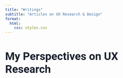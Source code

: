 ```yaml
---
title: "Writings"
subtitle: "Articles on UX Research & Design"
format: 
  html:
    css: styles.css
---
```


<style>
.article-content {
  display: none;
  padding: 20px;
  margin-top: 15px;
  border-top: 1px solid rgba(97, 114, 227, 0.2);
  border-radius: 0 0 12px 12px;
  background-color: rgba(97, 114, 227, 0.02);
  transition: all 0.5s ease-in-out;
}

.read-more-btn {
  color: #6172e3;
  cursor: pointer;
  display: inline-flex;
  align-items: center;
  margin-top: 15px;
  padding: 8px 0;
  font-weight: 500;
  font-family: 'Open Sans', sans-serif;
  transition: all 0.3s ease;
}

.read-more-btn:hover {
  color: #4a56c2;
  transform: translateY(-2px);
}

.read-more-btn i {
  margin-left: 5px;
  transition: transform 0.3s ease;
}

.read-more-btn:hover i {
  transform: translateY(2px);
}

.article-card {
  padding: 25px;
  border-radius: 12px;
  box-shadow: 0 5px 15px rgba(0, 0, 0, 0.05);
  transition: all 0.3s ease;
  background-color: white;
  height: 100%;
  display: flex;
  flex-direction: column;
}

.article-card:hover {
  transform: translateY(-8px);
  box-shadow: 0 10px 25px rgba(0, 0, 0, 0.08);
}

.article-card h2 {
  font-family: 'Roboto', sans-serif;
  font-size: 1.5rem;
  margin-bottom: 15px;
  color: #1a202c;
  transition: color 0.3s ease;
}

.article-card:hover h2 {
  color: #6172e3;
}

.article-intro {
  color: #4a5568;
  line-height: 1.7;
  margin-bottom: 10px;
}

.article-tags {
  display: flex;
  flex-wrap: wrap;
  margin: 10px 0;
  gap: 8px;
}

.article-tag {
  background-color: #e6f2ff;
  color: #2c5282;
  padding: 4px 10px;
  border-radius: 50px;
  font-size: 0.8rem;
  font-weight: 500;
}

.highlight-banner {
  padding: 2rem;
  background: linear-gradient(135deg, rgba(97, 114, 227, 0.08), rgba(176, 106, 179, 0.08));
  border-radius: 12px;
  margin-bottom: 3rem;
  box-shadow: 0 5px 15px rgba(0, 0, 0, 0.05);
  border-left: 5px solid #6172e3;
  animation: fadeIn 1s ease-in-out;
}

.writings-intro {
  margin-bottom: 0;
  font-size: 1.1rem;
  line-height: 1.7;
}

.writings-questions {
  margin-top: 1.5rem;
  padding-left: 1.2rem;
}

.writings-questions li {
  margin-bottom: 0.7rem;
  position: relative;
}

.section-heading {
  font-family: 'Roboto', sans-serif;
  font-weight: 700;
  font-size: 2.2rem;
  margin-bottom: 2rem;
  color: #1a202c;
}

@keyframes fadeIn {
  from { opacity: 0; transform: translateY(20px); }
  to { opacity: 1; transform: translateY(0); }
}

@keyframes staggerFade {
  from { opacity: 0; transform: translateY(30px); }
  to { opacity: 1; transform: translateY(0); }
}

.article-card-wrapper {
  opacity: 0;
  animation: staggerFade 0.6s forwards;
}

.article-card-wrapper:nth-child(1) { animation-delay: 0.1s; }
.article-card-wrapper:nth-child(2) { animation-delay: 0.2s; }
.article-card-wrapper:nth-child(3) { animation-delay: 0.3s; }
.article-card-wrapper:nth-child(4) { animation-delay: 0.4s; }
.article-card-wrapper:nth-child(5) { animation-delay: 0.5s; }
.article-card-wrapper:nth-child(6) { animation-delay: 0.6s; }
</style>

<script>
function toggleArticle(articleId) {
  const article = document.getElementById(articleId);
  const btn = document.querySelector(`[onclick="toggleArticle('${articleId}')"]`);
  
  if (article.style.display === "block") {
    article.style.maxHeight = "0px";
    article.style.opacity = "0";
    
    setTimeout(() => {
      article.style.display = "none";
      btn.innerHTML = 'Read more <i class="bi bi-chevron-down"></i>';
    }, 300);
  } else {
    article.style.display = "block";
    article.style.opacity = "0";
    
    setTimeout(() => {
      const height = article.scrollHeight;
      article.style.maxHeight = height + "px";
      article.style.opacity = "1";
      btn.innerHTML = 'Show less <i class="bi bi-chevron-up"></i>';
    }, 10);
  }
}

// Add smooth scroll animation when articles expand/collapse
document.addEventListener('DOMContentLoaded', function() {
  const articleCards = document.querySelectorAll('.article-card');
  
  articleCards.forEach(card => {
    card.addEventListener('mouseenter', function() {
      this.style.transform = 'translateY(-8px)';
      this.style.boxShadow = '0 10px 25px rgba(0, 0, 0, 0.08)';
      
      const heading = this.querySelector('h2');
      if (heading) {
        heading.style.color = '#6172e3';
      }
    });
    
    card.addEventListener('mouseleave', function() {
      this.style.transform = 'translateY(0)';
      this.style.boxShadow = '0 5px 15px rgba(0, 0, 0, 0.05)';
      
      const heading = this.querySelector('h2');
      if (heading) {
        heading.style.color = '#1a202c';
      }
    });
  });
});
</script>

<h1 class="section-heading">My Perspectives on UX Research</h1>

<div class="highlight-banner">
  <p class="writings-intro">
    As a PhD candidate specializing in UX research and human-computer interaction, I often find myself reflecting on the cognitive, emotional, and social dynamics that shape how people interact with systems. These articles are not formal papers or academic publications—they are personal reflections, extensions of my reading, experimentation, and continuous inquiry.
  </p>

  <ul class="writings-questions">
    <li>How do we choose methods that serve people and not just metrics?</li>
    <li>How does cognitive psychology inform usable, inclusive design?</li>
    <li>How can we ensure our work remains critical, ethical, and human?</li>
  </ul>

  <p class="writings-intro" style="margin-top: 1.5rem;">
    These pieces are rooted in my evolving practice as a researcher. I write not as an authority, but as a fellow inquirer—thinking aloud, and sometimes in public.
  </p>
</div>

::: {.grid}

::: {.g-col-12 .g-col-md-6 .article-card-wrapper}
<div class="article-card">
<h2>How to Select the Right Research Method for Your UX Project</h2>

<div class="article-tags">
  <span class="article-tag">Research Ethics</span>
</div>

<p class="article-intro">
Every UX research project begins with a question. And behind that question lies another, often more difficult one — how should I go about answering it?
</p>

<p class="article-intro">
Selecting the right research method isn't just a matter of logistics—it's a matter of epistemology. It reflects what we believe is knowable, how we define validity, and what kinds of insights we value.
</p>

<div class="read-more-btn" onclick="toggleArticle('article1')">Read more <i class="bi bi-chevron-down"></i></div>

<div id="article1" class="article-content">

In applied UX research, these decisions are often shaped by constraints—time, stakeholder expectations, available users. But that doesn't mean we abandon rigor. Instead, we adapt with intentionality.

### Methods Reflect the Kind of Answers You Want

Let's start with the basics. If your question is exploratory—"What are users trying to do here?" or "Why do they drop off at this step?"—you likely need qualitative methods: user interviews, contextual inquiry, ethnographic field notes, think-aloud protocols. These methods give you rich narratives and uncover what metrics alone won't show.

On the other hand, if your question is evaluative—"Did this redesign reduce task time?" or "How satisfied are users post-launch?"—you might need quantitative methods: surveys, A/B testing, heatmaps, clickstream analysis. These give you scale, structure, and statistical confidence.

Most projects benefit from a bit of both. But the danger lies in defaulting to one because it's convenient. Just because you *can* run a survey doesn't mean you *should*. The method must match the question, not just the budget.

### From Hypothesis to Approach

One of the most helpful exercises I've developed for myself is to write the research question in plain language, followed by a hypothesis (if applicable), then ask: what kind of evidence would challenge or support this?

For example:

* **Question:** Why are users abandoning the profile setup page?
* **Hypothesis:** The form is too long and confusing.
* **Needed evidence:** Observational data, user narratives, possibly usability test metrics.

This framing prevents method drift. It reminds me that the purpose isn't to run a test—it's to learn something real about users.

### Constraints Are Not Excuses

It's easy to say "we only had a week" or "we only had five users" as if these limitations invalidate the work. They don't. But they *do* shape what claims we can responsibly make.

When I worked on a constrained mobile testing project, we had just three days and no lab access. We set up remote task tests and followed them with brief interviews. The findings were narrow—but actionable. I made sure to document the limitations and frame the results as directional, not definitive.

This is key: method selection doesn't just involve choosing *what* to do. It involves being transparent about what that choice allows you to claim—and what it doesn't.

### Don't Confuse Tools with Methods

I've often seen teams confuse usability testing software or survey platforms with the methods themselves. Tools are enablers, not frameworks. Knowing how to use Optimal Workshop doesn't mean you've chosen the right kind of card sort. Running a test in Maze doesn't mean you've conducted a rigorous usability evaluation.

Choosing a method means thinking about data types, user context, ethical implications, and analytical paths. It's a design decision, not a plug-and-play action.

### A Word on Hybrid Designs

Sometimes, the best research design blends methods. I've combined intercept surveys with follow-up interviews. I've run diary studies that culminated in live usability walkthroughs. These combinations allow me to see behavior from multiple angles: what people say, what they do, and how they interpret it.

But hybrid designs must be integrated with care. Mixing methods isn't about doing more for the sake of volume. It's about cross-validating insights and giving each method space to breathe.

### Thinking Through Cognitive Load

Something I bring from my cognitive psychology background is awareness of participant burden. Every research method imposes a cognitive load. A five-step usability test with a think-aloud protocol can be mentally exhausting. A diary study that requires twice-daily entries must be designed with empathy for attention and recall limitations.

When selecting a method, I ask:

* What kind of memory will this require?
* Is this a reflective or real-time task?
* Will users be multitasking or focused?

Good method design isn't just about extracting data—it's about supporting users as they share it.

### Method as Advocacy

Finally, I see method selection as a subtle form of advocacy. When you choose to include marginalized users, when you design for low-bandwidth access, when you take the extra time to translate a survey into a user's first language—you're making a claim about whose experience matters.

In this sense, choosing a method is never neutral. It's always political. And that's okay—so long as you're aware of it.

### In Closing

If there's one thing I've learned, it's this: methods are not mere tools. They are commitments. They define the shape of our understanding and the quality of our empathy.

Select them not just with efficiency, but with care.

</div>
</div>
:::

::: {.g-col-12 .g-col-md-6 .article-card-wrapper}
<div class="article-card">
<h2>The Psychology Behind Creating a User-Centered Design</h2>

<div class="article-tags">
  <span class="article-tag">Research Ethics</span>
</div>

<p class="article-intro">
User-centered design is often discussed in terms of empathy, usability, and accessibility. These are all essential, but in practice, many "user-centered" experiences still fall short—not because they lack intention, but because they ignore something more fundamental — how the mind actually works.
</p>

<p class="article-intro">
Cognitive psychology offers us not just a language for talking about users, but a framework for understanding their limitations, capabilities, and mental patterns.
</p>

<div class="read-more-btn" onclick="toggleArticle('article2')">Read more <i class="bi bi-chevron-down"></i></div>

<div id="article2" class="article-content">

If design is the act of shaping interactions, then psychology is the raw material we're shaping around.

As a researcher working at the intersection of HCI and cognition, I've come to see user-centered design not as a vague value system, but as a psychologically grounded commitment: designing systems that align with how people perceive, decide, remember, and feel.

### Working Memory and the Myth of the "Rational User"

The human brain is extraordinarily powerful—but it's not built for rational, consistent calculation. It's built for speed, survival, and social interaction. This is why working memory, the mental scratchpad we use for holding temporary information, is incredibly limited—most people can juggle about 4–7 items at once before performance drops dramatically.

When a user interface requires someone to remember a sequence of steps, track multiple conditions, or compare unfamiliar options side by side, it's effectively demanding more than our minds are built to handle. This is often when frustration sets in.

Good design works around this. It externalizes memory. It shows you where you are in a process. It provides clear visual hierarchies and groupings. It uses progressive disclosure instead of overwhelming you with options. In short, it offloads mental effort.

### Recognition Over Recall

In cognitive science, there's a principle that recognition is easier than recall. That's why multiple-choice questions are generally easier than open-ended ones. We're much better at recognizing a familiar item than pulling it from memory unassisted.

This principle has direct implications for interface design. Systems should present options rather than require users to remember commands. Menus, autocomplete fields, visual cues—all of these support recognition. Compare a command-line interface with a graphical one. The CLI might be more powerful, but the GUI lowers the memory barrier.

Designers sometimes underestimate the power of a good label or icon. But when chosen well, these cues anchor cognition. They act as scaffolds for user decision-making.

### The Principle of Least Effort

Herbert Simon, in discussing human decision-making, wrote that people are "satisficers", not optimizers. We don't search exhaustively for the best possible option—we go with what seems good enough. This is partly because of attention limits, but also because of cognitive economy: we conserve effort whenever possible.

This shows up in everything from form design to information architecture. Users will often pick the most visible or easiest-to-understand option, even if it's suboptimal. If a signup button is buried beneath five paragraphs of legalese, most people won't read—they'll either click blindly or leave.

User-centered design means aligning your system's structure with how people actually navigate options—not how you wish they would.

### Mental Models: The Hidden Maps Users Carry

A mental model is a user's internal understanding of how a system works. These models are built from prior experiences, social learning, and interface cues. When a mental model matches the actual system behavior, things feel intuitive. When they don't, users make errors—or worse, they blame themselves.

One example I often use is the "Save" function in desktop applications. For years, this icon was represented by a floppy disk—an obsolete technology that few younger users have actually used. Yet it remained effective because it became a *conventional* symbol. Mental models aren't always literal; they're learned associations.

This is why interface consistency matters. If the "back" button sometimes navigates and sometimes closes the app, users will form a confused or fragmented model. That cognitive dissonance creates friction.

In research, I often ask users to describe what they think is happening behind the scenes when they take an action. Their answers aren't always correct, but they reveal how they interpret system logic—and that's what design has to respond to.

### Emotion, Confidence, and the Experience of Use

Cognition isn't cold calculation. It's deeply tied to emotion. A user who feels confused or overwhelmed may become risk-averse or abandon a task. A user who feels confident is more likely to explore.

Designers talk a lot about delight, but from a psychological standpoint, confidence is often more critical. Do users feel in control? Do they feel competent? Is the interface reinforcing their sense of progress?

Progress indicators, undo functionality, feedback animations—all of these contribute to emotional regulation during interaction. Even something as simple as a "Success" message can ease cognitive dissonance.

One of my favorite findings from affective computing is that users who feel slightly uncertain are actually more attentive. That uncertainty is a productive zone—so long as the system guides them through it. Too much friction, and they shut down. But the right level of challenge engages both mind and emotion.

### Design as Cognitive Collaboration

Ultimately, I think of user-centered design as a kind of cognitive collaboration. We're not designing for users so much as designing *with* their minds in mind. That means understanding not only what they need, but how they think.

It also means we must stop blaming users for "not reading", "clicking the wrong thing", or "missing the obvious". If that happens consistently, the problem isn't their cognition—it's our design.

### Final Thoughts

Cognitive psychology doesn't replace empathy—it deepens it. It gives us the language and models to anticipate user struggle before it becomes failure. It helps us design systems that feel intuitive not because they're minimal, but because they match how people actually process the world.

If we want to call ourselves user-centered, we must first be mind-aware. Because behind every click, scroll, or tap is a brain—doing its best.

</div>
</div>
:::

::: {.g-col-12 .g-col-md-6 .article-card-wrapper}
<div class="article-card">
<h2>Mixed Methods in UX Research: Combining Qualitative and Quantitative Approaches</h2>

<div class="article-tags">
  <span class="article-tag">Research Ethics</span>
</div>

<p class="article-intro">
In UX research, there's a persistent temptation to ask: "Which method is better—qualitative or quantitative?" But I've come to believe this is the wrong question. Better, perhaps, is to ask: "What dimensions of experience are we missing when we rely on only one?"
</p>

<p class="article-intro">
As a PhD candidate conducting fieldwork and system evaluation, I frequently move between methods. In practice, I've found that real understanding rarely emerges from one type of data alone.
</p>

<div class="read-more-btn" onclick="toggleArticle('article3')">Read more <i class="bi bi-chevron-down"></i></div>

<div id="article3" class="article-content">

Quantitative data can tell you that something is happening; qualitative data often tells you why. Used together, they form a picture that's not only accurate—but human.

This is the promise of mixed methods: not methodological compromise, but epistemological strength.

### Why Mixed Methods?

Mixed methods research is not just about being thorough. It's about responding to the layered nature of user experience. People act, feel, reflect, and adapt—and those processes unfold across different kinds of evidence.

Say you're redesigning a search feature. A usability test might show a 60% task success rate. That's helpful. But pairing that with interview data might reveal that users don't understand the terminology used in filters—or that they're unsure what kind of results they should expect.

The quantitative result gives you a signal. The qualitative result gives you a story. When both align, you have validation. When they diverge, you have an opportunity for deeper insight.

### Designing a Mixed Methods Study

Good mixed methods research doesn't just mash together tools. It requires careful sequencing, sampling, and synthesis.

There are several basic models for structuring mixed methods:

* **Sequential Exploratory:** Start with qualitative research (e.g., interviews), then use those findings to design a quantitative instrument (e.g., survey).
* **Sequential Explanatory:** Begin with quantitative data to identify trends, then follow up with qualitative research to explain anomalies or user reasoning.
* **Concurrent Triangulation:** Conduct both types simultaneously and compare findings for convergence or contradiction.

Each approach has tradeoffs. Exploratory studies are rich but time-intensive. Triangulation can highlight inconsistencies but requires careful analytical integration. What matters is not the format—it's the clarity of purpose. Why are you combining methods? What will each add?

### Integrating Findings: More Than Just Juxtaposition

One of the most common pitfalls I see—especially in industry—is using mixed methods in parallel without actually integrating the findings. A team runs a usability test, sends out a survey, and presents both results in separate decks. That's not synthesis—it's colocation.

To truly integrate findings, we need to ask:

* Where do the two data types reinforce each other?
* Where do they contradict, and why?
* How does each data type shift our interpretation of the other?

For instance, imagine a pattern where users complete a task successfully (as measured by logs) but rate the experience as frustrating. Without qualitative input, this dissonance might be dismissed. But user narratives might reveal that although the interface "worked," it felt unintuitive or required workaround strategies.

This kind of layered analysis helps product teams avoid shallow conclusions and surface root causes—not just symptoms.

### Choosing What to Measure and Why

The strength of mixed methods depends heavily on what you choose to measure—and how well those metrics align with user behaviors and mental models.

A key insight from cognitive research is that people don't always report their own experiences accurately. We rationalize, forget, or misunderstand our actions. That's why pairing observed behavior with self-report is so powerful. You're comparing what users *say* they do with what they *actually* do.

In one project, I noticed a significant drop-off at a critical conversion step. Behavioral data suggested confusion, but interviews revealed something more emotional: users didn't trust the company enough to commit. The issue wasn't UI design—it was perceived credibility.

Had I relied on numbers alone, I would've redesigned the interface. With mixed methods, we improved the brand voice and user onboarding flow instead—and retention increased.

### Mixed Methods and Stakeholder Communication

In product teams, mixed methods research is also an asset for communication. Different stakeholders respond to different forms of evidence. A CFO might value statistical trends; a product designer might need a user quote to spark empathy.

When I present mixed methods findings, I structure them in layers:

1. **Top-line takeaways** (what we learned)
2. **Supporting evidence** (a metric and a story)
3. **Implications** (what we do next)

This not only strengthens trust in the research but models rigorous, human-centered thinking. It demonstrates that insight isn't just about data—it's about meaning.

### Navigating Tensions Between Methods

Of course, combining methods isn't always smooth. Quantitative tools often require scale; qualitative ones require depth. They run on different timelines and often pull in opposite directions: one toward generalization, the other toward particularity.

This tension is productive—but only if acknowledged. It forces you to confront the complexity of human behavior. It invites humility: your job isn't to simplify—it's to understand.

I've found that the best way to manage this tension is through alignment. Ensure that your methods are working on the same problem, with the same user group, during the same timeframe. This coherence makes integration possible—and valuable.

### Final Thoughts

Mixed methods UX research is not just about using multiple tools. It's about cultivating a mindset—one that values pluralism, context, and the layered nature of experience.

It reminds us that users are not data points, nor anecdotes. They are people—multifaceted, inconsistent, adaptive—and understanding them requires more than one lens.

In a world of increasing complexity, mixed methods research offers a way to see more clearly—not just what's happening, but what matters.

</div>
</div>
:::

::: {.g-col-12 .g-col-md-6 .article-card-wrapper}
<div class="article-card">
<h2>The Role of Data Analysis in Modern UX Research</h2>

<div class="article-tags">
  <span class="article-tag">Research Ethics</span>
</div>

<p class="article-intro">
UX research is changing. As digital products generate more real-time behavioral data, researchers are increasingly expected to analyze, interpret, and communicate complex datasets. Metrics are no longer the exclusive domain of data scientists—they are central to the daily practice of UX.
</p>

<p class="article-intro">
Data analysis can elevate UX research. It can reveal hidden patterns, validate design decisions, and highlight pain points invisible to qualitative methods alone.
</p>

<div class="read-more-btn" onclick="toggleArticle('article4')">Read more <i class="bi bi-chevron-down"></i></div>

<div id="article4" class="article-content">

But without care, data can also be misleading. It can flatten the user's experience into numbers and sever the human from the behavior.

In this article, I want to reflect on how I've learned to navigate data analysis as part of my UX research practice—not just technically, but philosophically.

### Why Data Analysis Matters in UX

The interface between humans and technology generates an enormous volume of traceable behavior: clicks, taps, scrolls, exits, searches, time on task, paths abandoned, and features ignored. Within this noise is a signal—sometimes several.

Data analysis helps us answer core UX questions:

* What behaviors are users performing most often?
* Where are users hesitating or dropping off?
* What actions correlate with successful task completion?
* How does behavior differ across devices, segments, or time?

These are powerful questions, and they often lead to decisions that affect thousands or millions of users. That's why it's critical that UX researchers engage not just with the output of analytics—but with its assumptions.

### What Counts as "Data"?

When people say "data" in tech environments, they often mean quantitative metrics—numbers collected from logs or events. But in UX, data is broader.

A researcher's field notes are data. So are interview transcripts, open-ended survey responses, screenshots of user flows, emotional expressions captured during usability tests. These are data points too—rich, narrative, contextual.

What analysis allows us to do is **move across abstraction levels**. We might go from a single user quote to a pattern in 100 responses. From an observed hesitation on a checkout screen to a 32% abandonment rate in funnel analytics. The analyst's job is to connect these layers responsibly.

### Common Analytical Approaches in UX

In my own work, I use a range of data analysis methods depending on the question, the scope, and the data type.

For behavioral and usage data, I often rely on:

* **Descriptive statistics**: means, medians, standard deviations. These provide a sense of spread and central tendency.
* **Funnels and pathing analysis**: where users start, where they drop, and what diverging flows emerge.
* **Segmentation**: comparing behavior across different user types, devices, or time periods.
* **Retention curves and cohort analysis**: useful for understanding long-term engagement.

For qualitative data, my analysis involves:

* **Thematic coding**: identifying recurring ideas, emotions, or barriers.
* **Affinity mapping**: grouping similar responses to uncover structures.
* **Sentiment analysis**: for open-ended survey fields or transcripts.

Increasingly, I find myself working at the boundary—where numbers and narratives intersect. A usage pattern becomes meaningful when paired with a quote. A high Net Promoter Score (NPS) becomes more useful when we understand *why* users scored it that way.

### Data Literacy Is a UX Skill

Being data-literate doesn't mean you need to run regressions or build dashboards from scratch. But it does mean you can:

* Ask the right questions of your data
* Understand common pitfalls (like survivorship bias or Simpson's paradox)
* Translate results into design-relevant insights
* Challenge misleading interpretations

For example, I once worked with a product team excited about an increase in feature engagement. The data showed more users clicking into a newly released tool. But after examining time-on-task and follow-up actions, I noticed that most users exited within five seconds and never returned. The spike was driven by curiosity—not utility.

Had we stopped at surface-level analysis, we would have misread failure as success.

### Data Without Context Is Dangerous

One of the lessons I've had to learn repeatedly is this: **behavioral data tells you what, not why**. Without qualitative context, it's easy to make assumptions that sound plausible but lack grounding.

If users aren't finishing a form, it could be due to confusion. Or mistrust. Or a technical bug. Or a misplaced input field.

This is why I rarely treat data analysis as standalone. I always try to pair it with user narratives, even if only a small sample. A single quote, paired with a trend line, often carries more persuasive power than either alone.

### Ethical Considerations in UX Data

As UX researchers, we are stewards of user information. That means we must think carefully about **how** we analyze data—and what we choose to measure.

Tracking user behavior without consent is unethical. Over-collecting personal data—even if it's "anonymized"—raises questions of privacy and agency. Designing metrics that serve company OKRs but not user needs distorts both research and ethics.

I believe good UX research asks: are we using this data to serve users—or just to manage them?

### Data Analysis as Interpretation, Not Just Computation

At its core, data analysis in UX is not about math. It's about meaning.

When I look at a spike in helpdesk tickets, or a drop in activation rate, I'm not just crunching numbers. I'm telling a story about frustration, confusion, hesitation. These numbers are fingerprints of human experience.

The best UX researchers don't treat analysis as a separate phase. They integrate it into every step: designing studies that yield interpretable results, asking questions shaped by context, and presenting data in a way that's both rigorous and empathetic.

### Final Thoughts

Modern UX research is inseparable from data. But it's up to us to ensure that data doesn't eclipse users themselves.

We must treat analysis not as a path to certainty, but as a way to listen at scale—to hear, in aggregate, the murmur of human experience as it moves through our designs.

Data is never just a dashboard. It's a mirror. And how we read it determines what kind of designers—and researchers—we become.

</div>
</div>
:::

::: {.g-col-12 .g-col-md-6 .article-card-wrapper}
<div class="article-card">
<h2>Ethical Considerations in UX Research</h2>

<div class="article-tags">
  <span class="article-tag">Research Ethics</span>
</div>

<p class="article-intro">
Ethics in UX research is not just about institutional review boards or legal compliance. It's about the impact of our work—how we gather information, who we include or exclude, and how our findings affect real people.
</p>

<p class="article-intro">
As a researcher, I've come to see ethics not as a static code but as a set of tensions to be navigated—between learning and respecting, between curiosity and care, between insight and harm.
</p>

<div class="read-more-btn" onclick="toggleArticle('article5')">Read more <i class="bi bi-chevron-down"></i></div>

<div id="article5" class="article-content">

Many of the most consequential ethical decisions don't happen in formal reviews. They happen in planning meetings, recruitment emails, usability sessions, data exports, and stakeholder debriefs.

This article explores the ethical questions I return to most in my work—not just to check boxes, but to guide the kind of researcher I want to be.

### Informed Consent Is a Process, Not a Checkbox

The first principle we're taught is informed consent. But in practice, consent often becomes procedural—a form to sign or a pop-up to click. Real consent, however, is *relational*. It's about ensuring that participants understand what they're sharing, what it will be used for, and how it may affect them.

In corporate settings, I've often had to explain to stakeholders why "implicit consent" from product use isn't enough. Just because a user clicked "I agree" doesn't mean they knew their behavior would be analyzed in a research report.

In my work, I try to slow this moment down. I offer plain-language explanations. I let participants ask questions. I clarify that they can skip questions or withdraw entirely. And I remind teams that ethical research isn't just about access—it's about trust.

### Whose Voices Are We Listening To?

Representation is another ethical concern that goes beyond recruitment quotas. It's about who gets to shape the understanding of a problem.

UX research often centers what's easy to study: high-frequency users, English speakers, urban populations with reliable Wi-Fi. But that leaves out people at the edges—those with disabilities, those using assistive technologies, those with limited digital literacy, or those who've been excluded from "default" user profiles.

Every time we exclude a group for convenience, we re-inscribe a digital status quo that privileges some and marginalizes others.

Ethical research means going the extra mile to include harder-to-reach users—not just for equity, but for better design. Often, the edge cases show us what's broken or fragile in the system for everyone else.

### The Power Dynamics in Asking Questions

There's an inherent power dynamic in research: we ask, they answer. Even in user-friendly interviews, participants often want to please. They perform usefulness. They mirror back what they think we want to hear.

That's why I try to remain aware of how I frame questions, how I respond to uncertainty, and how much I talk. Silence can be uncomfortable—but it often allows the participant to shape the narrative.

I've also learned to pay attention to how I introduce myself. Am I emphasizing expertise in a way that makes the participant feel smaller? Or am I inviting them to co-create meaning?

Ethical research is dialogic. It's about listening as an act of respect.

### Data Stewardship: Beyond Deletion Policies

We often talk about ethical data use in terms of deletion, storage, and encryption. These are essential. But equally important is the question of *interpretation*.

* Are we interpreting this data in a way that reflects users' intent?
* Are we using it to improve their experience, or merely to optimize engagement?
* Are we anonymizing, but still extracting in ways that feel exploitative?

In one project, I noticed that repeated user session recordings were being reviewed without context—just for "general inspiration." It made me uncomfortable. The users hadn't consented to that level of scrutiny. So I advocated for limiting playback to sessions tied to active usability questions, and for deleting recordings within a set window.

We can't just protect data from breaches—we have to protect it from misuse, even internally.

### Ethical Stakeholder Management

UX researchers often serve as intermediaries between users and powerful institutions. This can put us in difficult positions.

We may find ourselves asked to design studies that feel extractive, to downplay uncomfortable findings, or to "massage" quotes to support a feature roadmap. Sometimes we're asked to simplify nuance in the name of clarity.

I believe ethical practice requires some degree of moral courage. It means pushing back—gently but firmly—when research is used to justify decisions that may harm or mislead. It means refusing to reduce users to KPIs when the real issue is their wellbeing.

Sometimes, the most ethical thing a researcher can do is to say: "We need to pause and reframe the question."

### Ethics in Method, Not Just Topic

A common misconception is that ethical risk only arises in sensitive topics—mental health, financial vulnerability, trauma. But even "neutral" topics can carry ethical implications.

For example, in a study about navigation behavior, I noticed a participant becoming visibly anxious. She didn't want to seem "bad at tech." She was performing competence. That moment reminded me that *being observed* is itself a stressor. It affects people emotionally—even in mundane contexts.

Ethical research design means thinking about:

* The time demands placed on participants
* The emotional toll of certain tasks
* The tone of feedback mechanisms

We don't just study people—we affect them. That's a responsibility we should never take lightly.

### Final Reflections

Ethics in UX research isn't just about doing no harm. It's about practicing care—toward participants, their data, and the truths they entrust us with.

I don't always get it right. None of us do. But I try to stay in conversation—with myself, with colleagues, and with the people I study. Ethics, after all, is not a fixed destination. It's a practice of ongoing attention.

And if we truly believe in user-centered design, then ethics isn't separate from research—it *is* the research.

</div>
</div>
:::

::: {.g-col-12 .g-col-md-6 .article-card-wrapper}
<div class="article-card">
<h2>From Research to Action: Translating UX Insights into Design Decisions</h2>

<div class="article-tags">
  <span class="article-tag">Research Ethics</span>
</div>

<p class="article-intro">
Every UX researcher knows the feeling: you've just wrapped a well-run study. The findings are thoughtful, the insights rich, the implications clear. But then—nothing. No changes are made. The design direction stays the same. The report is skimmed, perhaps nodded at, then filed away.
</p>

<p class="article-intro">
The truth is, conducting great research is only half the job. The other half—and arguably the harder part—is making that research <strong>usable</strong>: understood by stakeholders, embraced by designers, acted on by teams.
</p>

<div class="read-more-btn" onclick="toggleArticle('article6')">Read more <i class="bi bi-chevron-down"></i></div>

<div id="article6" class="article-content">

Translating research into design decisions is not an output problem; it's a communication, trust, and timing problem.

This article explores how I've come to approach this translation work: not as an afterthought, but as a core part of my research practice.

### Insights Are Only Useful if They're Heard

An insight is a bridge—it connects what users experience to what teams can act on. But too often, insights are locked in long documents, written in language that's either too academic or too vague. Teams don't ignore research because they don't care. They ignore it because it doesn't speak their language or solve their problem *now*.

Early in my doctoral research, I was guilty of over-documentation. I would spend days coding transcripts, refining themes, writing elegant findings sections. Then I'd present them to a product team already knee-deep in sprints. I learned, quickly, that relevance beats thoroughness. Timeliness beats polish.

Now, I build communication into the research process from the start. I ask: Who needs to hear this? When will they be most receptive? What format will move them?

### Design Doesn't Speak Research. Translate Accordingly.

UX researchers often speak in frameworks: mental models, task flows, journey stages, friction points. Designers think in screens, states, and interactions. Engineers think in logic and structure. Product managers think in metrics and OKRs.

This isn't a hierarchy—it's a translation challenge.

I've found that pairing research with design artifacts accelerates adoption. For instance:

* Instead of just reporting a pain point, I'll mock up how it could look in the UI.
* Instead of listing findings, I'll link them directly to screens in the design file.
* Instead of creating standalone personas, I'll work with the designer to embed behavior insights directly into component documentation.

The goal is not to "dumb down" the research. It's to shape it so it enters the workflow **without friction**.

### Timing Matters as Much as Insight

Even the best research can be rendered moot by bad timing. If findings arrive after design decisions are made—or too early to feel relevant—they risk irrelevance.

That's why I aim to insert research **into the rhythm of design**, not on the edges. I join planning meetings, offer just-in-time insights, and shape research plans around sprint cycles. I let go of perfection in favor of presence.

Sometimes, I'll run small, scrappy tests just to get directional input before a big design kickoff. Other times, I'll revisit older research and reframe it in terms that match current priorities.

UX research is not a static archive—it's a living dialogue with the present moment.

### Framing: From Findings to Meaning

There's a subtle but powerful difference between a "finding" and an "insight."

* A finding is: *Users had trouble locating the filter menu.*
* An insight is: *Users expect filters to appear only after they begin searching. The current placement breaks that mental model.*

Findings describe what happened. Insights explain *why it matters*. This difference is critical when trying to influence design decisions.

I use a simple structure to move from raw observation to design implication:

1. **What did we observe?** (e.g., 5 of 6 users skipped over a key CTA)
2. **What does this suggest?** (e.g., the CTA's placement contradicts scanning patterns)
3. **What should we consider?** (e.g., relocating the CTA to the primary visual flow)

This structure helps stakeholders not just *know* what we found—but *care*.

### The Researcher as Facilitator, Not Just Analyst

Over time, I've come to see the UX researcher not just as a knowledge generator, but as a **facilitator of shared understanding**.

This might mean:

* Running workshops where stakeholders interact directly with raw data
* Creating "research walls" or digital spaces where team members can see quotes, screenshots, and journey maps evolve
* Facilitating sketch sessions informed by real user stories

These practices don't just transfer insights—they build empathy. They collapse the gap between "users" and "us".

And they signal that research isn't a report—it's a **practice of collective meaning-making**.

### Dealing with Resistance

Sometimes, even clear, well-timed, actionable insights are dismissed. Teams may already be overcommitted. Stakeholders may be defensive. The findings may contradict assumptions that are politically risky to challenge.

In these moments, I remind myself: **research doesn't need to win the argument—it needs to keep the door open.**

I document findings clearly, archive quotes and recordings, and make it easy to revisit the data later. Often, the same stakeholder who rejected the insight will return weeks later when the problem persists.

Truth has a way of resurfacing—especially when it's grounded in real user experience.

### Final Thoughts

If UX research is about understanding, then research translation is about **making that understanding actionable**. It's about advocacy, timing, and thoughtful storytelling. It's where research earns its relevance.

The most powerful research insights don't just describe users—they **move teams**. They change roadmaps. They alter flows. They bring a bit more clarity, humanity, and nuance into how we design the systems people live with every day.

As a researcher, I've come to believe that insight alone is not enough. Insight must *travel*—and our job is to build the path.

</div>
</div>
:::

:::